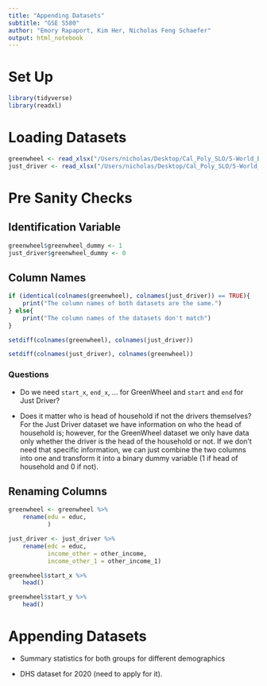 ```yaml
---
title: "Appending Datasets"
subtitle: "GSE S580"
author: "Emory Rapaport, Kim Her, Nicholas Feng Schaefer"
output: html_notebook
---
```


# Set Up
```r
library(tidyverse)
library(readxl)
```

# Loading Datasets
```r
greenwheel <- read_xlsx("/Users/nicholas/Desktop/Cal_Poly_SLO/5-World_Bank/world_bank_project/data/gw_filtered.xlsx")
just_driver <- read_xlsx("/Users/nicholas/Desktop/Cal_Poly_SLO/5-World_Bank/world_bank_project/data/ice_filtered.xlsx")
```

# Pre Sanity Checks

## Identification Variable
```r
greenwheel$greenwheel_dummy <- 1
just_driver$greenwheel_dummy <- 0
```

## Column Names
```r
if (identical(colnames(greenwheel), colnames(just_driver)) == TRUE){
    print("The column names of both datasets are the same.")
} else{
    print("The column names of the datasets don't match")
}
```

```r
setdiff(colnames(greenwheel), colnames(just_driver))
```

```r
setdiff(colnames(just_driver), colnames(greenwheel))
```

### Questions

* Do we need `start_x`, `end_x`, ... for GreenWheel and `start` and `end` for Just Driver?

* Does it matter who is head of household if not the drivers themselves? For the Just Driver dataset we have information on who the head of household is; however, for the GreenWheel dataset we only have data only whether the driver is the head of the household or not. If we don't need that specific information, we can just combine the two columns into one and transform it into a binary dummy variable (1 if head of household and 0 if not).

## Renaming Columns
```r
greenwheel <- greenwheel %>% 
    rename(edu = educ,
           )

just_driver <- just_driver %>% 
    rename(edc = educ,
           income_other = other_income,
           income_other_1 = other_income_1)
```

```r
greenwheel$start_x %>% 
    head()
```

```r
greenwheel$start_y %>% 
    head()
```

# Appending Datasets

* Summary statistics for both groups for different demographics

* DHS dataset for 2020 (need to apply for it).


